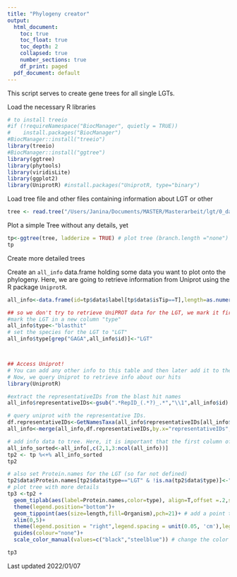 ```yaml
---
title: "Phylogeny creator"
output:
  html_document:
    toc: true
    toc_float: true
    toc_depth: 2
    collapsed: true
    number_sections: true
    df_print: paged
  pdf_document: default
---
```

<STYLE TYPE="text/css">
<!--
  td{
    font-family: Arial;
    font-size: 8pt;
    padding:0px;
    cellpadding="0";
    cellspacing="0"
  }
  th {
    font-family: Arial;
    font-size: 8pt;
    height: 20px;
    font-weight: bold;
    text-align: right;
    background-color: #ccccff;
  }
  table {
    border-spacing: 0px;
    border-collapse: collapse;
  }
--->
</STYLE>


This script serves to create gene trees for all single LGTs.

Load the necessary R libraries
```r
# to install treeio
#if (!requireNamespace("BiocManager", quietly = TRUE))
#    install.packages("BiocManager")
#BiocManager::install("treeio")
library(treeio)
#BiocManager::install("ggtree")
library(ggtree)
library(phytools)
library(viridisLite)
library(ggplot2)
library(UniprotR) #install.packages("UniprotR, type="binary")
```

Load tree file and other files containing information about LGT or other
```r
tree <- read.tree("/Users/Janina/Documents/MASTER/Masterarbeit/lgt/0_data/trees/Lyzozymes_singleCDS_bacteria.aln.treefile")
```

Plot a simple Tree without any details, yet
```r
tp<-ggtree(tree, ladderize = TRUE) # plot tree (branch.length ="none")
tp
```

Create more detailed trees

Create an `all_info` data.frame holding some data you want to plot onto the phylogeny. Here, we are going to retrieve information from Uniprot using the R package `UniprotR`.

```r
all_info<-data.frame(id=tp$data$label[tp$data$isTip==T],length=as.numeric(gsub(".*_","",tp$data$label[tp$data$isTip==T])))

## so we don't try to retrieve UniPROT data for the LGT, we mark it first.
#mark the LGT in a new column "type"
all_info$type<-"blasthit"
# set the species for the LGT to "LGT"
all_info$type[grep("GAGA",all_info$id)]<-"LGT"



## Access Uniprot!
# You can add any other info to this table and then later add it to the phylogeny
# Now, we query Uniprot to retrieve info about our hits
library(UniprotR)

#extract the representativeIDs from the blast hit names
all_info$representativeIDs<-gsub(".*RepID_(.*?)_.*","\\1",all_info$id)

# query uniprot with the representative IDs.
df.representativeIDs<-GetNamesTaxa(all_info$representativeIDs[all_info$type!="LGT"])
all_info<-merge(all_info,df.representativeIDs,by.x="representativeIDs",by.y="row.names",all.x=T)

```


```r
# add info data to tree. Here, it is important that the first column of all_info matches the tip labels of the phylogeny
all_info_sorted<-all_info[,c(2,1,3:ncol(all_info))]
tp2 <- tp %<+% all_info_sorted
tp2

# also set Protein.names for the LGT (so far not defined)
tp2$data$Protein.names[tp2$data$type=="LGT" & !is.na(tp2$data$type)]<-"LGT"
# plot tree with more details
tp3 <-tp2 +
  geom_tiplab(aes(label=Protein.names,color=type), align=T,offset =.2,size=3)  + # add a label to the tip and set the color depending on whether or not the label contains the term MGA
  theme(legend.position="bottom")+
  geom_tippoint(aes(size=length,fill=Organism),pch=21)+ # add a point to the end of the branches. The point is relative to the length of the protein, and the color relates to the species
  xlim(0,5)+
  theme(legend.position = "right",legend.spacing = unit(0.05, 'cm'),legend.key.size = unit(.1, "cm"))+ # adjust the legend so its not that large
  guides(colour="none")+
  scale_color_manual(values=c("black","steelblue")) # change the color of the tip label levels

tp3

```
Last updated 2022/01/07
